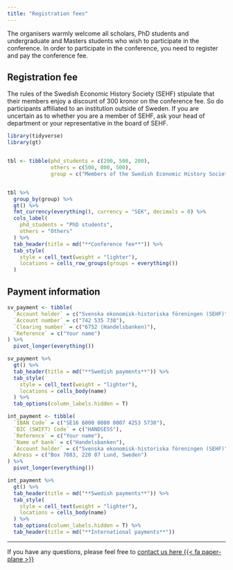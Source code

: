 ```yaml
---
title: "Registration fees"
---
```


The organisers warmly welcome all scholars, PhD students and undergraduate and Masters students who wish to participate in the conference. In order to participate in the conference, you need to register and pay the conference fee.

## Registration fee

The rules of the Swedish Economic History Society (SEHF) stipulate that their members enjoy a discount of 300 kronor on the conference fee. So do participants affiliated to an institution outside of Sweden. If you are uncertain as to whether you are a member of SEHF, ask your head of department or your representative in the board of SEHF.

```r
library(tidyverse)
library(gt)


tbl <- tibble(phd_students = c(200, 500, 200),
              others = c(500, 800, 500),
              group = c("Members of the Swedish Economic History Society", "Non-members of the Swedish Economic History Society", "Participants affiliated to an institution outside of Sweden"))


tbl %>%
  group_by(group) %>%
  gt() %>%
  fmt_currency(everything(), currency = "SEK", decimals = 0) %>%
  cols_label(
    phd_students = "PhD students",
    others = "Others"
  ) %>%
  tab_header(title = md("**Conference fee**")) %>%
  tab_style(
    style = cell_text(weight = "lighter"),
    locations = cells_row_groups(groups = everything())
  )
```

## Payment information

```r
sv_payment <- tibble(
  `Account holder` = c("Svenska ekonomisk-historiska föreningen (SEHF)"),
  `Account number` = c("742 535 738"),
  `Clearing number` = c("6752 (Handelsbanken)"),
  `Reference` = c("Your name")
) %>%
  pivot_longer(everything())

sv_payment %>%
  gt() %>%
  tab_header(title = md("**Swedish payments**")) %>%
  tab_style(
    style = cell_text(weight = "lighter"),
    locations = cells_body(name)
  ) %>%
  tab_options(column_labels.hidden = T)

int_payment <- tibble(
  `IBAN Code` = c("SE16 6000 0000 0007 4253 5738"),
  `BIC (SWIFT) Code` = c("HANDSESS"),
  `Reference` = c("Your name"),
  `Name of bank` = c("Handelsbanken"),
  `Account holder` = c("Svenska ekonomisk-historiska föreningen (SEHF)"),
  Adress = c("Box 7083, 220 07 Lund, Sweden")
) %>%
  pivot_longer(everything())

int_payment %>%
  gt() %>% 
  tab_header(title = md("**Swedish payments**")) %>%
  tab_style(
    style = cell_text(weight = "lighter"),
    locations = cells_body(name)
  ) %>%
  tab_options(column_labels.hidden = T) %>%
  tab_header(title = md("**International payments**"))

```

---

If you have any questions, please feel free to [contact us here {{< fa paper-plane >}}]()
